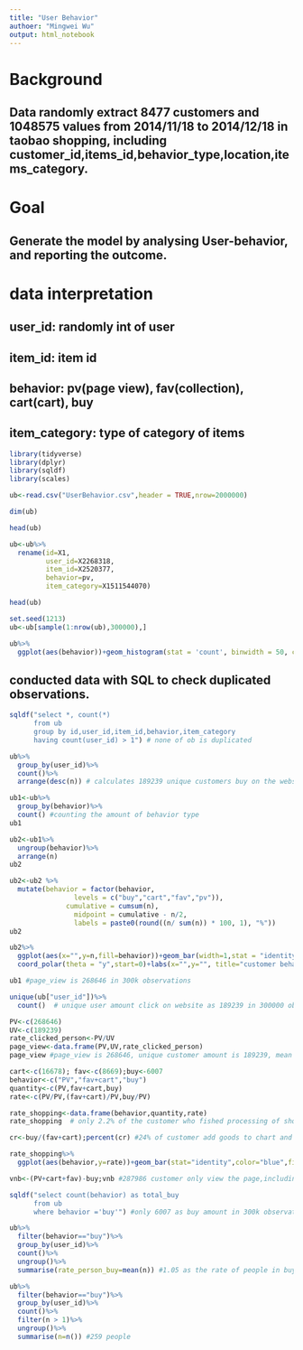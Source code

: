 ```yaml
---
title: "User Behavior"
authoer: "Mingwei Wu"
output: html_notebook
---
```


# Background
## Data randomly extract 8477 customers and 1048575 values from 2014/11/18 to 2014/12/18 in taobao shopping, including customer_id,items_id,behavior_type,location,items_category.

# Goal
## Generate the model by analysing User-behavior, and reporting the outcome.

# data interpretation
## user_id: randomly int of user
## item_id: item id
## behavior: pv(page view), fav(collection), cart(cart), buy
## item_category: type of category of items

```r
library(tidyverse)
library(dplyr)
library(sqldf)
library(scales)
```

```r
ub<-read.csv("UserBehavior.csv",header = TRUE,nrow=2000000)
```

```r
dim(ub)
```
```r
head(ub)
```

```r
ub<-ub%>%
  rename(id=X1,
         user_id=X2268318,
         item_id=X2520377,
         behavior=pv,
         item_category=X1511544070)

```
```r
head(ub)
```
```r
set.seed(1213)
ub<-ub[sample(1:nrow(ub),300000),]
```

```r
ub%>%
  ggplot(aes(behavior))+geom_histogram(stat = 'count', binwidth = 50, color='blue',fill='gray') #histogram to show behavior
```
## conducted data with SQL to check duplicated observations.
```r
sqldf("select *, count(*)
      from ub
      group by id,user_id,item_id,behavior,item_category
      having count(user_id) > 1") # none of ob is duplicated
```

```r
ub%>%
  group_by(user_id)%>%
  count()%>%
  arrange(desc(n)) # calculates 189239 unique customers buy on the website in 300 thousand observations, and one person frequency is 106 at period time of month.
```

```r
ub1<-ub%>%
  group_by(behavior)%>%
  count() #counting the amount of behavior type
ub1
```

```r
ub2<-ub1%>%
  ungroup(behavior)%>%
  arrange(n)
ub2 
```
```r
ub2<-ub2 %>%
  mutate(behavior = factor(behavior, 
                levels = c("buy","cart","fav","pv")),
              cumulative = cumsum(n),
                midpoint = cumulative - n/2,
                labels = paste0(round((n/ sum(n)) * 100, 1), "%"))
ub2
```
```r
ub2%>%
  ggplot(aes(x="",y=n,fill=behavior))+geom_bar(width=1,stat = "identity")+
  coord_polar(theta = "y",start=0)+labs(x="",y="", title="customer behavior on web",fill="behavior")+scale_fill_manual(values = c("yellow", "Red", "Green", "Orange"))+theme_void() #pie chart to show the percentage of customer behavior
```

```r
ub1 #page_view is 268646 in 300k observations
```
```r
unique(ub["user_id"])%>%
  count()  # unique user amount click on website as 189239 in 300000 observations
```
```r
PV<-c(268646)
UV<-c(189239)
rate_clicked_person<-PV/UV
page_view<-data.frame(PV,UV,rate_clicked_person)
page_view #page_view is 268646, unique customer amount is 189239, mean of clicked is 1.42 as rate
```

```r
cart<-c(16678); fav<-c(8669);buy<-6007
behavior<-c("PV","fav+cart","buy")
quantity<-c(PV,fav+cart,buy)
rate<-c(PV/PV,(fav+cart)/PV,buy/PV)
```
```r
rate_shopping<-data.frame(behavior,quantity,rate)
rate_shopping  # only 2.2% of the customer who fished processing of shopping, and 9.0% of page_view is collect goods
```
```r
cr<-buy/(fav+cart);percent(cr) #24% of customer add goods to chart and buy
```

```r
rate_shopping%>%
  ggplot(aes(behavior,y=rate))+geom_bar(stat="identity",color="blue",fill="white")+coord_flip()+geom_text(aes(label=percent(round(rate,2))))+ggtitle("visualization of conversaion rate")
```

```r
vnb<-(PV+cart+fav)-buy;vnb #287986 customer only view the page,including add good to chart, but not buy in 300k observations.
```
```r
sqldf("select count(behavior) as total_buy
      from ub
      where behavior ='buy'") #only 6007 as buy amount in 300k observations
```

```r
ub%>%
  filter(behavior=="buy")%>%
  group_by(user_id)%>%
  count()%>%
  ungroup()%>%
  summarise(rate_person_buy=mean(n)) #1.05 as the rate of people in buy behavior
```
```r
ub%>%
  filter(behavior=="buy")%>%
  group_by(user_id)%>%
  count()%>%
  filter(n > 1)%>%
  ungroup()%>%
  summarise(n=n()) #259 people
```
















